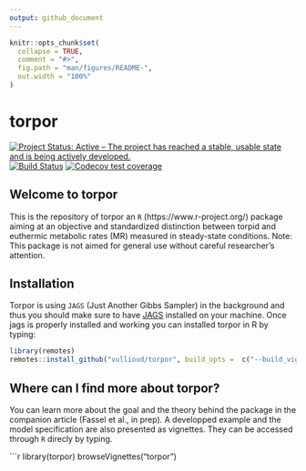 ```yaml
---
output: github_document
---
```


<!-- README.md is generated from README.Rmd. Please edit that file -->

```r
knitr::opts_chunk$set(
  collapse = TRUE,
  comment = "#>",
  fig.path = "man/figures/README-",
  out.width = "100%"
)
```
# torpor
[![Project Status: Active – The project has reached a stable, usable state and is being actively developed.](https://www.repostatus.org/badges/latest/active.svg)](https://www.repostatus.org/#active)
[![Build Status](https://travis-ci.org/vullioud/torpor.svg?branch=master)](https://travis-ci.org/vullioud/torpor)
[![Codecov test coverage](https://codecov.io/gh/vullioud/torpor/branch/master/graph/badge.svg)](https://codecov.io/gh/vullioud/torpor?branch=master)
 
## Welcome to torpor

This is the repository of torpor an `R` (https://www.r-project.org/) package aiming at  an objective and standardized distinction between torpid and euthermic metabolic rates (MR) measured in steady-state conditions.
Note: This package is not aimed for general use without careful researcher’s attention.

## Installation

Torpor is using `JAGS` (Just Another Gibbs Sampler) in the background and thus you should make sure to have [JAGS](http://mcmc-jags.sourceforge.net) installed on your machine. Once jags is properly installed and working you can installed torpor in R by typing:  

```r
library(remotes)
remotes::install_github("vullioud/torpor", build_opts =  c("--build_vignettes"),force=TRUE)
```
 
## Where can I find more about torpor?

You can learn more about the goal and the theory behind the package in the companion article (Fassel et al., in prep). 
A developped example and the model specification are also presented as vignettes. They can be accessed through `R` direcly by typing. 

```r
library(torpor)
browseVignettes("torpor")

